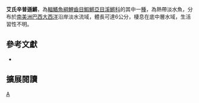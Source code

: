 {{Speciesbox 
| taxon = Simpsonichthys izecksohni
| status = NE
| status_system = IUCN3.1
| authority =  [[Da_Cruz|Da Cruz]], 1983
| synonyms = *''Cynolebias izecksohni, Da Cruz, 1983''
}}
'''艾氏辛普遜鱂'''，為[[輻鰭魚綱|輻鰭魚綱]][[鯉齒目|鯉齒目]][[鰕鱂亞目|鰕鱂亞目]][[溪鱂科|溪鱂科]]的其中一[[種|種]]，為熱帶淡水魚，分布於[[南美洲|南美洲]][[巴西|巴西]][[大西洋|大西洋]]沿岸淡水流域，體長可達6公分，棲息在底中層水域，生活習性不明。
== 參考文獻 ==
*{{FishBase_species|genus=Simpsonichthys|species=izecksohni|year=2014|month=9}}

== 擴展閱讀 ==
{{refbegin}}
{{wikispecies-inline|Simpsonichthys izecksohni 艾氏辛普遜鱂}}
{{refend}}
{{Taxonbar|from=Q5679208}}

[[Category:辛普遜鱂屬|A]]


{{魚類小作品}}